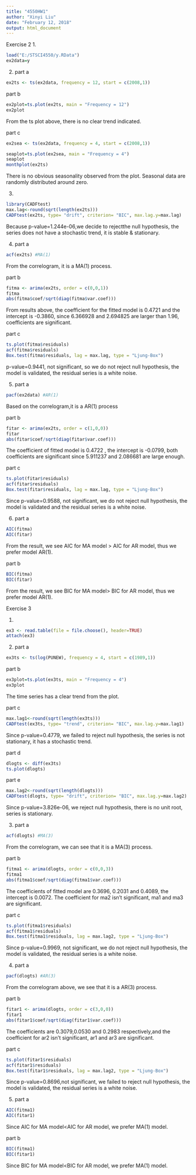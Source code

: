 ---
title: "4550HW1"
author: "Xinyi Liu"
date: "February 12, 2018"
output: html_document
---

Exercise 2
1.
```{r,echo=T}
load("E:/STSCI4550/y.RData")
ex2data=y
```

2. 
part a
```{r,echo=T}
ex2ts <- ts(ex2data, frequency = 12, start = c(2008,1))
```
part b
```{r,echo=T}
ex2plot=ts.plot(ex2ts, main = "Frequency = 12")
ex2plot
```
From the ts plot above, there is no clear trend indicated.

part c
```{r,echo=T}
ex2sea <- ts(ex2data, frequency = 4, start = c(2008,1))

seaplot=ts.plot(ex2sea, main = "Frequency = 4")
seaplot
monthplot(ex2ts)
```
There is no obvious seasonality observed from the plot. Seasonal data are randomly distributed around zero. 

3.
```{r,echo=T}
library(CADFtest)
max.lag<-round(sqrt(length(ex2ts)))
CADFtest(ex2ts, type= "drift", criterion= "BIC", max.lag.y=max.lag) 
```
Because p-value=1.244e-06,we decide to rejectthe null hypothesis, the series does not have a stochastic trend, it is stable & stationary.

4. 
part a
```{r,echo=T}
acf(ex2ts) #MA(1)
```
From the correlogram, it is a MA(1) process.

part b
```{r,echo=T}
fitma <- arima(ex2ts, order = c(0,0,1))
fitma
abs(fitma$coef/sqrt(diag(fitma$var.coef)))
```
From results above, the coefficient for the fitted model is 0.4721 and the intercept is -0.3860, since 6.366928 and  2.694825 are larger than 1.96, coefficients are significant. 

part c
```{r,echo=T}
ts.plot(fitma$residuals)
acf(fitma$residuals)
Box.test(fitma$residuals, lag = max.lag, type = "Ljung-Box")

```
p-value=0.9441, not significant, so we do not reject null hypothesis, the model is validated, the residual series is a white noise.

5.
part a
```{r,echo=T}
pacf(ex2data) #AR(1)

```
Based on the correlogram,it is a AR(1) process

part b
```{r,echo=T}
fitar <- arima(ex2ts, order = c(1,0,0))
fitar
abs(fitar$coef/sqrt(diag(fitar$var.coef)))
```
The coefficient of fitted model is 0.4722 , the intercept is -0.0799, both coefficients are significant since 5.911237 and 2.086681 are large enough.

part c
```{r,echo=T}
ts.plot(fitar$residuals)
acf(fitar$residuals)
Box.test(fitar$residuals, lag = max.lag, type = "Ljung-Box")
```
Since p-value=0.9588, not significant, we do not reject null hypothesis, the model is validated and the residual series is a white noise.

6.
part a
```{r,echo=T}
AIC(fitma)
AIC(fitar)

```
From the result, we see AIC for MA model > AIC for AR model, thus we prefer model AR(1).

part b
```{r,echo=T}
BIC(fitma)
BIC(fitar)
```
From the result, we see BIC for MA model> BIC for AR model, thus we prefer model AR(1).


Exercise 3

1.
```{r,echo=T}
ex3 <- read.table(file = file.choose(), header=TRUE)
attach(ex3)
```

2.
part a
```{r,echo=T}
ex3ts <- ts(log(PUNEW), frequency = 4, start = c(1989,1))
```
part b
```{r,echo=T}
ex3plot=ts.plot(ex3ts, main = "Frequency = 4")
ex3plot
```
The time series has a clear trend from the plot.

part c
```{r,echo=T}
max.lag1<-round(sqrt(length(ex3ts)))
CADFtest(ex3ts, type= "trend", criterion= "BIC", max.lag.y=max.lag1)
```
Since p-value=0.4779, we failed to reject null hypothesis, the series is not stationary, it has a stochastic trend.

part d
```{r,echo=T}
dlogts <- diff(ex3ts)
ts.plot(dlogts)

```

part e
```{r,echo=T}
max.lag2<-round(sqrt(length(dlogts))) 
CADFtest(dlogts, type= "drift", criterion= "BIC", max.lag.y=max.lag2) 

```
Since p-value=3.826e-06, we reject null hypothesis, there is no unit root, series is stationary. 

3. 
part a
```{r,echo=T}
acf(dlogts) #MA(3)
```
From the correlogram, we can see that it is a MA(3) process.

part b
```{r,echo=T}
fitma1 <- arima(dlogts, order = c(0,0,3))
fitma1
abs(fitma1$coef/sqrt(diag(fitma1$var.coef)))
```
The coefficients of fitted model are 0.3696, 0.2031 and 0.4089, the intercept is 0.0072.
The coefficient for ma2 isn't significant, ma1 and ma3 are significant.

part c
```{r,echo=T}
ts.plot(fitma1$residuals)
acf(fitma1$residuals)
Box.test(fitma1$residuals, lag = max.lag2, type = "Ljung-Box")

```
Since p-value=0.9969, not significant, we do not reject null hypothesis, the model is validated, the residual series is a white noise.

4.
part a
```{r,echo=T}
pacf(dlogts) #AR(3)

```
From the correlogram above, we see that it is a AR(3) process.

part b
```{r,echo=T}
fitar1 <- arima(dlogts, order = c(3,0,0))
fitar1
abs(fitar1$coef/sqrt(diag(fitar1$var.coef)))
```
The coefficients are 0.3079,0.0530 and 0.2983 respectively,and the coefficient for ar2 isn't significant, ar1 and ar3 are significant.

part c
```{r,echo=T}
ts.plot(fitar1$residuals)
acf(fitar1$residuals)
Box.test(fitar1$residuals, lag = max.lag2, type = "Ljung-Box")
```
Since p-value=0.8696,not significant,  we failed to reject null hypothesis, the model is validated, the residual series is a white noise.

5.
part a
```{r,echo=T}
AIC(fitma1)
AIC(fitar1)

```
Since AIC for MA model<AIC for AR model, we prefer MA(1) model.

part b
```{r,echo=T}
BIC(fitma1)
BIC(fitar1)
```
Since BIC for MA model<BIC for AR model, we prefer MA(1) model.
